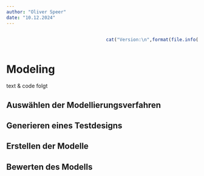```yaml
---
author: "Oliver Speer"
date: "10.12.2024"
---
```


::::: columns
::: {.column width="50%"}
:::

::: {.column width="50%"}
```r
cat("Version:\n",format(file.info("Modeling.qmd")$mtime,"%d. %B %Y"))
```
:::
:::::



# Modeling {.unnumbered}
[text & code folgt]{style="#00008B"}

## Auswählen der Modellierungsverfahren {.justify}

## Generieren eines Testdesigns {.justify}

## Erstellen der Modelle {.justify}

## Bewerten des Modells {.justify}

